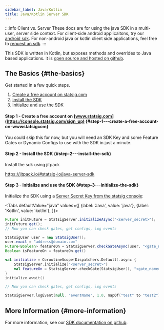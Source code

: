 ```yaml
---
sidebar_label: Java/Kotlin
title: Java/Kotlin Server SDK
---
```



:::info Client vs. Server
These docs are for using the java SDK in a multi-user, server side context. For client-side android applicaitons, try our [android sdk](client/androidClientSDK).
For non-android java or kotlin client side applications, feel free to [request an sdk](https://www.statsig.com/contact).
:::

This SDK is written in Kotlin, but exposes methods and overrides to Java based applications.  It is [open source and hosted on github](https://github.com/statsig-io/java-server-sdk).

## The Basics {#the-basics}

Get started in a few quick steps.

1. [Create a free account on statsig.com](#step1)
2. [Install the SDK](#step2)
3. [Initialize and use the SDK](#step3)

<a name="step1"></a>

#### Step 1 - Create a free account on [www.statsig.com](https://console.statsig.com/sign_up) {#step-1---create-a-free-account-on-wwwstatsigcom}

You could skip this for now, but you will need an SDK Key and some Feature Gates or Dynamic Configs to use with the SDK in just a minute.

<a name="step2"></a>

#### Step 2 - Install the SDK {#step-2---install-the-sdk}

Install the sdk using jitpack

https://jitpack.io/#statsig-io/java-server-sdk

#### Step 3 - Initialize and use the SDK {#step-3---initialize-the-sdk}

Initialize the SDK using a [Server Secret Key from the statsig console](https://console.statsig.com/api_keys):

<Tabs
  defaultValue="java"
  values={[
    {label: 'Java', value: 'java'},
    {label: 'Kotlin', value: 'kotlin'},
  ]}>
  <TabItem value="java">

```java
Future initFuture = StatsigServer.initializeAsync("<server_secret>");
initFuture.get();
// Now you can check gates, get configs, log events

StatsigUser user = new StatsigUser();
user.email = "address@domain.com"
Future<Boolean> featureOn = StatsigServer.checkGateAsync(user, "<gate_name>");
Boolean isFeatureOn = featureOn.get()
```

  </TabItem>
  <TabItem value="kotlin">

```kotlin
val initialize = CoroutineScope(Dispatchers.Default).async {
    StatsigServer.initialize("<server_secret>")
    val featureOn = StatsigServer.checkGate(StatsigUser(), "<gate_name>")
}
initialize.await()

// Now you can check gates, get configs, log events

StatsigServer.logEvent(null, "eventName", 1.0, mapOf("test" to "test2"))
```

  </TabItem>
</Tabs>


## More Information {#more-information}

For more information, see our [SDK documentation on github](https://github.com/statsig-io/java-server-sdk).
